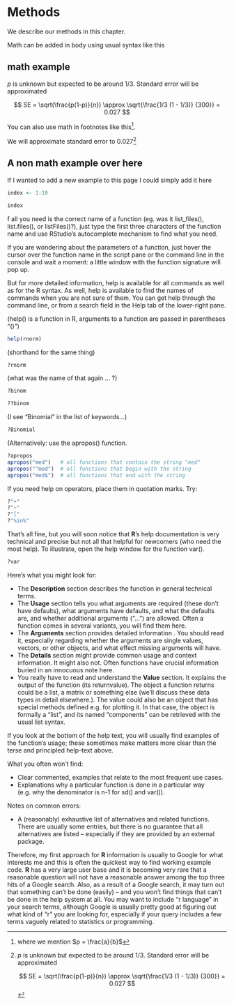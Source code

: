 # Methods

We describe our methods in this chapter.

Math can be added in body using usual syntax like this 

## math example

$p$ is unknown but expected to be around 1/3. Standard error will be approximated

$$
SE = \sqrt(\frac{p(1-p)}{n}) \approx \sqrt{\frac{1/3 (1 - 1/3)} {300}} = 0.027
$$

You can also use math in footnotes like this^[where we mention $p = \frac{a}{b}$].

We will approximate standard error to 0.027[^longnote]

[^longnote]: $p$ is unknown but expected to be around 1/3. Standard error will be approximated

    $$
    SE = \sqrt(\frac{p(1-p)}{n}) \approx \sqrt{\frac{1/3 (1 - 1/3)} {300}} = 0.027
    $$

## A non math example over here

If I wanted to add a new example to this page I could simply add it here

```r
index <- 1:10

index
```

f all you need is the correct name of a function (eg. was it list_files(), list.files(), or listFiles()?), just type the first three characters of the function name and use RStudio's autocomplete mechanism to find what you need.

If you are wondering about the parameters of a function, just hover the cursor over the function name in the script pane or the command line in the console and wait a moment: a little window with the function signature will pop up.

But for more detailed information, help is available for all commands as well as for the R syntax. As well, help is available to find the names of commands when you are not sure of them. You can get help through the command line, or from a search field in the Help tab of the lower-right pane.

(help() is a function in R, arguments to a function are passed in parentheses "()")

```r
help(rnorm)
```

(shorthand for the same thing)
```r
?rnorm
```

(what was the name of that again ... ?)

```r
?binom
```

```r
??binom
```

(I see "Binomial" in the list of keywords...)

```r
?Binomial
```

(Alternatively: use the apropos() function.
```r
?apropos
apropos("med")   # all functions that contain the string "med"
apropos("^med")  # all functions that begin with the string
apropos("med$")  # all functions that end with the string
```

If you need help on operators, place them in quotation marks. Try:
```r
?"+"
?"~"
?"["
?"%in%"
```

That's all fine, but you will soon notice that **R**'s help documentation is very technical and precise but not all that helpful for newcomers (who need the most help). To illustrate, open the help window for the function var().

```r
?var
```

Here's what you might look for:

  * The **Description** section describes the function in general technical terms.
  * The **Usage** section tells you what arguments are required (these don't have defaults), what arguments have defaults, and what the defaults are, and whether additional arguments ("...") are allowed. Often a function comes in several variants, you will find them here.
  * The **Arguments** section provides detailed information . You should read it, especially regarding whether the arguments are single values, vectors, or other objects, and what effect missing arguments will have.
  * The **Details** section might provide common usage and context information. It might also not. Often functions have crucial information buried in an innocuous note here.
  * You really have to read and understand the **Value** section. It explains the output of the function (its returnvalue). The object a function returns could be a list, a matrix or something else (we'll discuss these data types in detail elsewhere.). The value could also be an object that has special methods defined e.g. for plotting it. In that case, the object is formally a "list", and its named "components" can be retrieved with the usual list syntax.
  
If you look at the bottom of the help text, you will usually find examples of the function's usage; these sometimes make matters more clear than the terse and principled help-text above.

What you often won't find:

  * Clear commented, examples that relate to the most frequent use cases.
  * Explanations why a particular function is done in a particular way (e.g. why the denominator is n-1 for sd() and var()).

Notes on common errors:

  * A (reasonably) exhaustive list of alternatives and related functions. There are usually some entries, but there is no guarantee that all alternatives are listed – especially if they are provided by an external package.

Therefore, my first approach for **R** information is usually to Google for what interests me and this is often the quickest way to find working example code. **R** has a very large user base and it is becoming very rare that a reasonable question will not have a reasonable answer among the top three hits of a Google search. Also, as a result of a Google search, it may turn out that something can't be done (easily) – and you won't find things that can't be done in the help system at all. You may want to include "r language" in your search terms, although Google is usually pretty good at figuring out what kind of "r" you are looking for, especially if your query includes a few terms vaguely related to statistics or programming.

